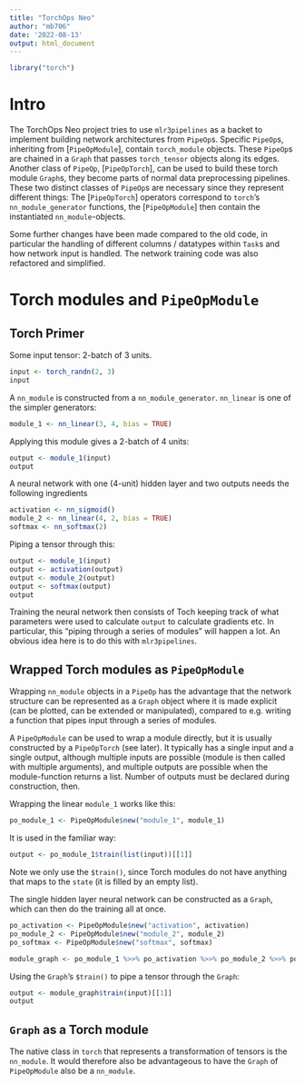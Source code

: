 ```yaml
---
title: "TorchOps Neo"
author: "mb706"
date: '2022-08-13'
output: html_document
---
```


```r
library("torch")
```

# Intro

The TorchOps Neo project tries to use `mlr3pipelines` as a backet to implement building network architectures from `PipeOp`s. Specific `PipeOp`s, inheriting from [`PipeOpModule`], contain `torch_module` objects. These `PipeOp`s are chained in a `Graph` that passes `torch_tensor` objects along its edges. Another class of `PipeOp`, [`PipeOpTorch`], can be used to build these torch module `Graph`s, they become parts of normal data preprocessing pipelines. These two distinct classes of `PipeOp`s are necessary since they represent different things: The [`PipeOpTorch`] operators correspond to `torch`'s `nn_module_generator` functions, the [`PipeOpModule`] then contain the instantiated `nn_module`-objects.

Some further changes have been made compared to the old code, in particular the handling of different columns / datatypes within `Task`s and how network input is handled. The network training code was also refactored and simplified.

# Torch modules and `PipeOpModule`

## Torch Primer

Some input tensor: 2-batch of 3 units.
```r
input <- torch_randn(2, 3)
input
```

A `nn_module` is constructed from a `nn_module_generator`. `nn_linear` is one of the simpler generators:
```r
module_1 <- nn_linear(3, 4, bias = TRUE)
```

Applying this module gives a 2-batch of 4 units:

```r
output <- module_1(input)
output
```

A neural network with one (4-unit) hidden layer and two outputs needs the following ingredients

```r
activation <- nn_sigmoid()
module_2 <- nn_linear(4, 2, bias = TRUE)
softmax <- nn_softmax(2)
```

Piping a tensor through this:

```r
output <- module_1(input)
output <- activation(output)
output <- module_2(output)
output <- softmax(output)
output
```

Training the neural network then consists of Toch keeping track of what parameters were used to calculate `output` to calculate gradients etc. In particular, this "piping through a series of modules" will happen a lot. An obvious idea here is to do this with `mlr3pipelines`.

## Wrapped Torch modules as `PipeOpModule`

Wrapping `nn_module` objects in a `PipeOp` has the advantage that the network structure can be represented as a `Graph` object where it is made explicit (can be plotted, can be extended or manipulated), compared to e.g. writing a function that pipes input through a series of modules.

A `PipeOpModule` can be used to wrap a module directly, but it is usually constructed by a `PipeOpTorch` (see later). It typically has a single input and a single output, although multiple inputs are possible (module is then called with multiple arguments), and multiple outputs are possible when the module-function returns a list. Number of outputs must be declared during construction, then.

Wrapping the linear `module_1` works like this:
```r
po_module_1 <- PipeOpModule$new("module_1", module_1)
```

It is used in the familiar way:
```r
output <- po_module_1$train(list(input))[[1]]
```

Note we only use the `$train()`, since Torch modules do not have anything that maps to the `state` (it is filled by an empty list).

The single hidden layer neural network can be constructed as a `Graph`, which can then do the training all at once.

```r
po_activation <- PipeOpModule$new("activation", activation)
po_module_2 <- PipeOpModule$new("module_2", module_2)
po_softmax <- PipeOpModule$new("softmax", softmax)

module_graph <- po_module_1 %>>% po_activation %>>% po_module_2 %>>% po_softmax
```

Using the `Graph`'s `$train()` to pipe a tensor through the `Graph`:
```r
output <- module_graph$train(input)[[1]]
output
```

## `Graph` as a Torch module

The native class in `torch` that represents a transformation of tensors is the `nn_module`. It would therefore also be advantageous to have the `Graph` of `PipeOpModule` also be a `nn_module`. 